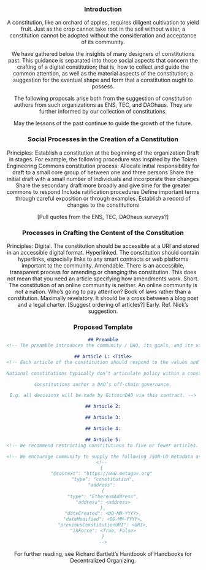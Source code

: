 
<Header title="Concerning the Growth of a Constitution" />

### Introduction

A constitution, like an orchard of apples, requires diligent cultivation to yield fruit. Just as the crop cannot take root in the soil without water, a constitution cannot be adopted without the consideration and acceptance of its community. 

We have gathered below the insights of many designers of constitutions past. This guidance is separated into those social aspects that concern the crafting of a digital constitution; that is, how to collect and guide the common attention, as well as the material aspects of the constitution; a suggestion for the eventual shape and form that a constitution ought to possess.

The following proposals arise both from the suggestion of constitution authors from such organizations as ENS, TEC, and DAOhaus. They are further informed by our collection of constitutions.

May the lessons of the past continue to guide the growth of the future.

### Social Processes in the Creation of a Constitution

Principles:
Establish a constitution at the beginning of the organization
Draft in stages. For example, the following procedure was inspired by the Token Engineering Commons constitution process:
Allocate initial responsibility for draft to a small core group of between one and three persons
Share the initial draft with a small number of individuals and incorporate their changes
Share the secondary draft more broadly and give time for the greater commons to respond
Include ratification procedures
Define important terms through careful exposition or through examples.
Establish a record of changes to the constitutions

[Pull quotes from the ENS, TEC, DAOhaus surveys?]

### Processes in Crafting the Content of the Constitution

Principles:
Digital. The constitution should be accessible at a URI and stored in an accessible digital format.
Hyperlinked. The constitution should contain hyperlinks, especially links to any smart contracts or web platforms important to the community. 
Amendable. There is an accessible, transparent process for amending or changing the constitution. This does not mean that you need an article specifying how amendments work.
Short. The constitution of an online community is neither. An online community is not a nation. Who’s going to pay attention? Book of laws rather than a constitution.
Maximally revelatory. It should be a cross between a blog post and a legal charter. [Suggest ordering of articles?]
Early. Ref. Nick’s suggestion.

### Proposed Template

```md
## Preamble
<!-- The preamble introduces the community / DAO, its goals, and its values. We recommend focusing on just the 2-3 values and 2-3 goals that really matter. -->

## Article 1: <Title>
<!-- Each article of the constitution should respond to the values and goals articulated in the preamble. Each article should address an important issue, policy, institution, or right. Ask yourself: if you had only five articles, would I specify this right or this policy?

National constitutions typically don’t articulate policy within a constitution; rather, they describe the institutions that shape policies. Many DAOs, like other online communities, do not need  There are good reasons for taking this approach, but many online communities do not need.

Constitutions anchor a DAO’s off-chain governance.

E.g. all decisions will be made by GitcoinDAO via this contract. -->

## Article 2:

## Article 3:

## Article 4:

## Article 5:
<!-- We recommend restricting constitutions to five or fewer articles. Additional articles can be added through amendments. This is also a good opportunity to practice going through the amendment process! -->

<!-- We encourage community to supply the following JSON-LD metadata as a comment directly in the constitution’s .md file or as a constitution.json file in the same folder as the constitution. -->
<!-- 
{ 
"@context": "https://www.metagov.org" 
"type": "constitution",
"address": 
{
"type": "EthereumAddress",
"address": <address>
},
"dateCreated": <DD-MM-YYYY>,
"dateModified": <DD-MM-YYYY>,
"previousConstitutionURI": <URI>,
"inForce": <True, False>
}
-->
```



For further reading, see Richard Bartlett’s Handbook of Handbooks for Decentralized Organizing.

